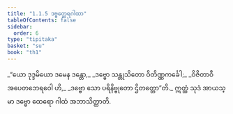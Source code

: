 ```yaml
---
title: "1.1.5 ဒဗ္ဗတ္ထေရဂါထာ"
tableOfContents: false
sidebar:
  order: 6
type: "tipitaka"
basket: "su"
book: "th1"
---
```



<DynamicBreadcrumb />

<Division number="5" book="th1">

<Paragraph number="13" type="verses" book="th1">
_“ယော ဒုဒ္ဒမိယော ဒမေန ဒန္တော,_  
_ဒဗ္ဗော သန္တုသိတော ဝိတိဏ္ဏကင်္ခေါ;_  
_ဝိဇိတာဝီ အပေတဘေရဝေါ ဟိ,_  
_ဒဗ္ဗော သော ပရိနိဗ္ဗုတော ဌိတတ္တော”တိ._  

</Paragraph>

<Paragraph number="14" book="th1">
ဣတ္ထံ သုဒံ အာယသ္မာ ဒဗ္ဗော ထေရော ဂါထံ အဘာသိတ္ထာတိ.
</Paragraph>
</Division>